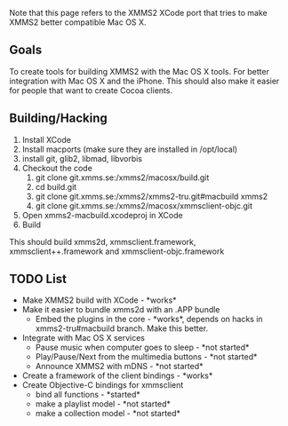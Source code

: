 Note that this page refers to the XMMS2 XCode port that tries to make XMMS2 better compatible Mac OS X.

== Goals ==
To create tools for building XMMS2 with the Mac OS X tools. For better integration with Mac OS X and the iPhone. This should also make it easier for people that want to create Cocoa clients.


== Building/Hacking ==
# Install XCode
# Install macports (make sure they are installed in /opt/local)
# install git, glib2, libmad, libvorbis
# Checkout the code
## git clone git.xmms.se:/xmms2/macosx/build.git
## cd build.git
## git clone git.xmms.se:/xmms2/xmms2-tru.git#macbuild xmms2
## git clone git.xmms.se:/xmms2/macosx/xmmsclient-objc.git
# Open xmms2-macbuild.xcodeproj in XCode
# Build

This should build xmms2d, xmmsclient.framework, xmmsclient++.framework and xmmsclient-objc.framework

== TODO List ==
* Make XMMS2 build with XCode - *works*
* Make it easier to bundle xmms2d with an .APP bundle
** Embed the plugins in the core - *works*, depends on hacks in xmms2-tru#macbuild branch. Make this better.
* Integrate with Mac OS X services
** Pause music when computer goes to sleep - *not started*
** Play/Pause/Next from the multimedia buttons - *not started*
** Announce XMMS2 with mDNS  - *not started*
* Create a framework of the client bindings - *works*
* Create Objective-C bindings for xmmsclient
** bind all functions - *started*
** make a playlist model - *not started*
** make a collection model - *not started*